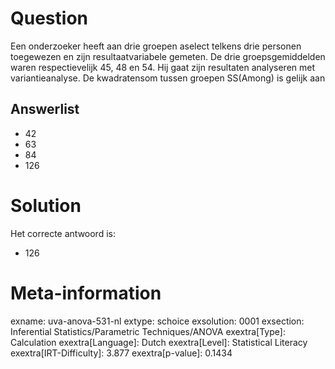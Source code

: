 Question
========

Een onderzoeker heeft aan drie groepen aselect telkens drie personen
toegewezen en zijn resultaatvariabele gemeten. De drie groepsgemiddelden
waren respectievelijk 45, 48 en 54. Hij gaat zijn resultaten analyseren
met variantieanalyse. De kwadratensom tussen groepen SS(Among) is gelijk
aan

Answerlist
----------

* 42
* 63
* 84
* 126

Solution
========

Het correcte antwoord is: 

* 126

Meta-information
================
exname: uva-anova-531-nl
extype: schoice
exsolution: 0001
exsection: Inferential Statistics/Parametric Techniques/ANOVA
exextra[Type]: Calculation
exextra[Language]: Dutch
exextra[Level]: Statistical Literacy
exextra[IRT-Difficulty]: 3.877
exextra[p-value]: 0.1434
